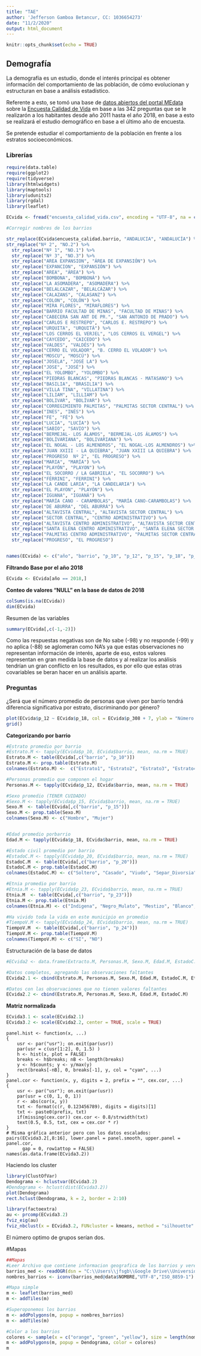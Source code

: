 ---
title: "TAE"
author: 'Jefferson Gamboa Betancur, CC: 1036654273'
date: "11/2/2020"
output: html_document
---

```{r setup, include=FALSE}
knitr::opts_chunk$set(echo = TRUE)
```

## Demografía

La demografía es un estudio, donde el interés principal es obtener información del comportamiento de las población, de cómo evolucionan y estructuran en base a análisis estadístico.

Referente a esto, se tomó una base de [datos abiertos del portal MEdata](http://medata.gov.co/) sobre la [Encuesta Calidad de Vida](http://medata.gov.co/dataset/encuesta-calidad-de-vida) en base a las 342 preguntas que se le realizarón a los habitantes desde año 2011 hasta el año 2018, en base a esto se realizará el estudio demográfico en base a el último año de encuesta.

Se pretende estudiar el comportamiento de la población en frente a los estratos socioeconómicos. 


### Librerías
```{r, warning = FALSE, message = FALSE}
require(data.table)
require(ggplot2)
require(tidyverse)
library(htmlwidgets)
library(maptools)
library(udunits2)
library(rgdal)
library(leaflet)
```

```{r, message = FALSE, warning = FALSE}
ECvida <- fread("encuesta_calidad_vida.csv", encoding = "UTF-8", na = c("NULL",-88,-99,-98, -77),select = c("encuesta_calidad.año", "encuesta_calidad.barrio", "encuesta_calidad.p_10", "encuesta_calidad.p_12", "encuesta_calidad.p_15", "encuesta_calidad.p_18", "encuesta_calidad.p_20", "encuesta_calidad.p_23", "encuesta_calidad.p_24", "encuesta_calidad.p_308"))

#Corregir nombres de los barrios

str_replace(ECvida$encuesta_calidad.barrio, "ANDALUCIA", "ANDALUCÍA") %>%
str_replace("Nº 2", "NO.2") %>% 
  str_replace("Nº 1", "NO.1") %>% 
  str_replace("Nº 3", "NO.3") %>%
  str_replace("AREA EXPANSION", "ÁREA DE EXPANSIÓN") %>%
  str_replace("EXPANCION", "EXPANSIÓN") %>% 
  str_replace("AREA", "ÁREA") %>% 
  str_replace("BOMBONA", "BOMBONÁ") %>% 
  str_replace("LA ASOMADERA", "ASOMADERA") %>%
  str_replace("BELALCAZAR", "BELALCÁZAR") %>% 
  str_replace("CALAZANS", "CALASANZ") %>% 
  str_replace("COLON", "COLÓN") %>% 
  str_replace("MIRA FLORES", "MIRAFLORES") %>% 
  str_replace("BARRIO FACULTAD DE MINAS", "FACULTAD DE MINAS") %>% 
  str_replace("CABECERA SAN ANT DE PR.", "SAN ANTONIO DE PRADO") %>% 
  str_replace("CARLOS E RESTREPO", "CARLOS E. RESTREPO") %>% 
  str_replace("URQUITA", "URQUITÁ") %>% 
  str_replace("LOS CERROS EL VERJEL", "LOS CERROS EL VERGEL") %>% 
  str_replace("CAYCEDO", "CAICEDO") %>% 
  str_replace("VALDES", "VALDÉS") %>% 
  str_replace("CERRO EL VOLADOR", "B. CERRO EL VOLADOR") %>% 
  str_replace("MOSCU", "MOSCÚ") %>% 
  str_replace("JOSELA", "JOSÉ LA") %>%
  str_replace("JOSE", "JOSÉ") %>% 
  str_replace("EL YOLOMBO", "YOLOMBO") %>% 
  str_replace("PIEDRAS BLANCAS", "PIEDRAS BLANCAS - MATASANO") %>% 
  str_replace("BASILIA", "BRASILIA") %>% 
  str_replace("VILLA TINA", "VILLATINA") %>% 
  str_replace("LILIAM", "LILLIAM") %>% 
  str_replace("BOLIVAR", "BOLÍVAR") %>% 
  str_replace("CORREGIMIENTO PALMITAS", "PALMITAS SECTOR CENTRAL") %>% 
  str_replace("INES", "INÉS") %>% 
  str_replace("FE", "FÉ") %>% 
  str_replace("LUCIA", "LUCÍA") %>% 
  str_replace("SABIO", "SAVIO") %>% 
  str_replace("BERMEJAL- LOS ÁLAMOS", "BERMEJAL-LOS ÁLAMOS") %>% 
  str_replace("BOLÍVARIANA", "BOLIVARIANA") %>% 
  str_replace("EL NOGAL - LOS ALMENDROS", "EL NOGAL-LOS ALMENDROS") %>% 
  str_replace("JUAN XXIII - LA QUIEBRA", "JUAN XXIII LA QUIEBRA") %>% 
  str_replace("PROGRESO  Nº 2", "EL PROGRESO") %>% 
  str_replace("MARIA", "MARÍA") %>% 
  str_replace("PLAYÓN", "PLAYON") %>% 
  str_replace("EL SOCORRO / LA GABRIELA", "EL SOCORRO") %>% 
  str_replace("FÉRRINI", "FERRINI") %>% 
  str_replace("LA CANDE LARIA", "LA CANDELARIA") %>%
  str_replace("EL PLAYON", "PLAYÓN") %>%
  str_replace("IGUANA", "IGUANÁ") %>%
  str_replace("MARÍA CANO - CARAMBOLAS", "MARÍA CANO-CARAMBOLAS") %>%
  str_replace("DE ABURRA", "DEL ABURRÁ") %>%
  str_replace("ALTAVISTA CENTRAL", "ALTAVISTA SECTOR CENTRAL") %>%
  str_replace("SECTOR CENTRAL", "CENTRO ADMINISTRATIVO") %>%
  str_replace("ALTAVISTA CENTRO ADMINISTRATIVO", "ALTAVISTA SECTOR CENTRAL") %>%
  str_replace("SANTA ELENA CENTRO ADMINISTRATIVO", "SANTA ELENA SECTOR CENTRAL") %>%
  str_replace("PALMITAS CENTRO ADMINISTRATIVO", "PALMITAS SECTOR CENTRAL") %>%  
  str_replace("PROGRESO", "EL PROGRESO")


names(ECvida) <- c("año", "barrio", "p_10", "p_12", "p_15", "p_18", "p_20", "p_23", "p_24", "p_308")
```

**Filtrando Base por el año 2018**

```{r}
ECvida <- ECvida[año == 2018,]
```


**Conteo de valores "NULL" en la base de datos de 2018**

```{r}
colSums(is.na(ECvida))
dim(ECvida)
```

Resumen de las variables

```{r}
summary(ECvida[,c(-1,-2)])
```

Como las respuestas negativas son de No sabe (-98) y no responde (-99) y no aplica (-88) se aglomeran como NA's ya que estas observaciones no representan información de interés, aparte de eso, estos valores representan en gran medida la base de datos y al realizar los análisis tendrían un gran conflicto en los resultados, es por ello que estas otras covariables se beran hacer en un análisis aparte.

### Preguntas

¿Será que el número promedio de personas que viven por barrio tendrá diferencia significativa por estrato, discriminando por género?

```{r}
plot(ECvida$p_12 ~ ECvida$p_18, col = ECvida$p_308 + 7, ylab = "Número de personas por hogar", xlab = "Años", pch = c(18,19))
grid()
```


**Categorizando por barrio**

```{r}
#Estrato promedio por barrio
#Estrato.M <- tapply(ECvida$p_10, ECvida$barrio, mean, na.rm = TRUE)
Estrato.M <- table(ECvida[,c("barrio", "p_10")])
Estrato.M <- prop.table(Estrato.M)
colnames(Estrato.M) <-  c("Estrato1", "Estrato2", "Estrato3", "Estrato4", "Estrato5", "Estrato6")

#Personas promedio que componen el hogar
Personas.M <- tapply(ECvida$p_12, ECvida$barrio, mean, na.rm = TRUE)

#Sexo promedio (TENER CUIDADO)
#Sexo.M <- tapply(ECvida$p_15, ECvida$barrio, mean, na.rm = TRUE)
Sexo.M  <- table(ECvida[,c("barrio", "p_15")])
Sexo.M <- prop.table(Sexo.M)
colnames(Sexo.M) <- c("Hombre", "Mujer")


#Edad promedio porbarrio
Edad.M <- tapply(ECvida$p_18, ECvida$barrio, mean, na.rm = TRUE)

#Estado civil promedio por barrio
#EstadoC.M <- tapply(ECvida$p_20, ECvida$barrio, mean, na.rm = TRUE)
EstadoC.M  <- table(ECvida[,c("barrio", "p_20")])                     
EstadoC.M <- prop.table(EstadoC.M)
colnames(EstadoC.M) <- c("Soltero", "Casado", "Viudo", "Separ_Divorsia", "NC_Menos2a", "NC_Mas2a")

#Etnia promedio por barrio
#Etnia.M <- tapply(ECvida$p_23, ECvida$barrio, mean, na.rm = TRUE)
Etnia.M  <- table(ECvida[,c("barrio", "p_23")])                     
Etnia.M <- prop.table(Etnia.M)
colnames(Etnia.M) <- c("Indigena", "Negro_Mulato", "Mestizo", "Blanco", "Raizal_Sanandresano","Rom_Gitano")

#Ha vivido toda la vida en este municipio en promedio
#TiempoV.M <- tapply(ECvida$p_24, ECvida$barrio, mean, na.rm = TRUE)
TiempoV.M  <- table(ECvida[,c("barrio", "p_24")])                     
TiempoV.M <- prop.table(TiempoV.M)
colnames(TiempoV.M) <- c("SI", "NO")
```

Estructuración de la base de datos

```{r}
#ECvida2 <- data.frame(Extracto.M, Personas.M, Sexo.M, Edad.M, EstadoC.M, Etnia.M, TiempoV.M)

#Datos completos, agregando las observaciones faltantes
ECvida2.1 <- cbind(Estrato.M, Personas.M, Sexo.M, Edad.M, EstadoC.M, Etnia.M, TiempoV.M)

#Datos con las observaciones que no tienen valores faltantes
ECvida2.2 <- cbind(Estrato.M, Personas.M, Sexo.M, Edad.M, EstadoC.M)


```

**Matriz normalizada**

```{r}
ECvida3.1 <- scale(ECvida2.1)
ECvida3.2 <- scale(ECvida2.2, center = TRUE, scale = TRUE)
```

```
panel.hist <- function(x, ...)
{
    usr <- par("usr"); on.exit(par(usr))
    par(usr = c(usr[1:2], 0, 1.5) )
    h <- hist(x, plot = FALSE)
    breaks <- h$breaks; nB <- length(breaks)
    y <- h$counts; y <- y/max(y)
    rect(breaks[-nB], 0, breaks[-1], y, col = "cyan", ...)
}
panel.cor <- function(x, y, digits = 2, prefix = "", cex.cor, ...)
{
    usr <- par("usr"); on.exit(par(usr))
    par(usr = c(0, 1, 0, 1))
    r <- abs(cor(x, y))
    txt <- format(c(r, 0.123456789), digits = digits)[1]
    txt <- paste0(prefix, txt)
    if(missing(cex.cor)) cex.cor <- 0.8/strwidth(txt)
    text(0.5, 0.5, txt, cex = cex.cor * r)
}
# Misma gráfica anterior pero con los datos escalados:
pairs(ECvida3.2[,8:16], lower.panel = panel.smooth, upper.panel = panel.cor,
      gap = 0, row1attop = FALSE)
names(as.data.frame(ECvida3.2))
```


Haciendo los cluster

```{r}
library(ClustOfVar)
Dendograma <- hclustvar(ECvida3.2)
#Dendograma <- hclust(dist(ECvida3.2))
plot(Dendograma)
rect.hclust(Dendograma, k = 2, border = 2:10)
```

```{r, message = F}
library(factoextra)
au <- prcomp(ECvida3.2)
fviz_eig(au)
fviz_nbclust(x = ECvida3.2, FUNcluster = kmeans, method = "silhouette" )
```


El número optimo de grupos serían dos.

#Mapas

```{r}
##Mapas
#Leer Archivo que contiene informacion geografica de los barrios y veredas de Medellín 
barrios_med <- readOGR(dsn = "C:\\Users\\jfsgb\\Google Drive\\Universidad Nacional de Colombia\\11. Onceavo semestre_\\TAE\\Trabajo n° 1\\Barrio_Vereda\\Barrio_Vereda.shp", layer = "Barrio_Vereda", encoding = "UTF-8")
nombres_barrios <- iconv(barrios_med@data$NOMBRE,"UTF-8","ISO_8859-1")
```

```{r}
#Mapa simple
m <- leaflet(barrios_med)
m <- addTiles(m)
```

```{r}
#Superoponemos los barrios
m <- addPolygons(m, popup = nombres_barrios)
m <- addTiles(m)
```

```{r, warning=FALSE, message=FALSE,}
#Color a los barrios
colores <- sample(x = c("orange", "green", "yellow"), size = length(nombres_barrios), replace = TRUE)
m <- addPolygons(m, popup = Dendograma, color = colores)
m
```
